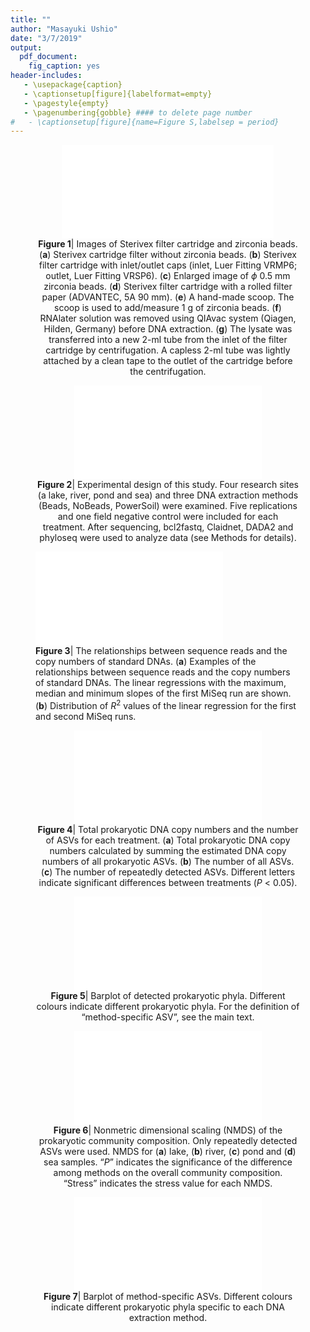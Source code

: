 ```yaml
---
title: ""
author: "Masayuki Ushio"
date: "3/7/2019"
output:
  pdf_document:
    fig_caption: yes
header-includes:
   - \usepackage{caption}
   - \captionsetup[figure]{labelformat=empty}
   - \pagestyle{empty}
   - \pagenumbering{gobble} #### to delete page number
#   - \captionsetup[figure]{name=Figure S,labelsep = period}
---
```


<center>

![
**Figure 1**| Images of Sterivex\texttrademark\ filter cartridge and zirconia beads. (**a**) Sterivex cartridge filter without zirconia beads. (**b**) Sterivex filter cartridge with inlet/outlet caps (inlet, Luer Fitting VRMP6; outlet, Luer Fitting VRSP6). (**c**) Enlarged image of $\phi$ 0.5 mm zirconia beads. (**d**) Sterivex\texttrademark\ filter cartridge with a rolled filter paper (ADVANTEC, 5A 90 mm). (**e**) A hand-made scoop. The scoop is used to add/measure 1 g of zirconia beads. (**f**) RNAlater solution was removed using QIAvac system (Qiagen, Hilden, Germany) before DNA extraction. (**g**) The lysate was transferred into a new 2-ml tube from the inlet of the filter cartridge by centrifugation. A capless 2-ml tube was lightly attached by a clean tape to the outlet of the cartridge before the centrifugation.
](../0_RawFigs/RefmtFigs/Fig_BeadsPic.pdf){width=80%}

</center>

<center>

![
**Figure 2**| Experimental design of this study. Four research sites (a lake, river, pond and sea) and three DNA extraction methods (Beads, NoBeads, PowerSoil) were examined. Five replications and one field negative control were included for each treatment. After sequencing, bcl2fastq, Claidnet, DADA2 and phyloseq were used to analyze data (see Methods for details).
](../0_RawFigs/RefmtFigs/Fig_illustration.pdf)

</center>

\clearpage

![
**Figure 3**| The relationships between sequence reads and the copy numbers of standard DNAs. (**a**) Examples of the relationships between sequence reads and the copy numbers of standard DNAs. The linear regressions with the maximum, median and minimum slopes of the first MiSeq run are shown. (**b**) Distribution of $R^2$ values of the linear regression for the first and second MiSeq runs.
](../0_RawFigs/RefmtFigs/Fig_STD.pdf)



<center>

![
**Figure 4**| Total prokaryotic DNA copy numbers and the number of ASVs for each treatment. (**a**) Total prokaryotic DNA copy numbers calculated by summing the estimated DNA copy numbers of all prokaryotic ASVs. (**b**) The number of all ASVs. (**c**) The number of repeatedly detected ASVs. Different letters indicate significant differences between treatments (*P* < 0.05).
](../0_RawFigs/RefmtFigs/Fig_Div.pdf)

</center>


<center>

![
**Figure 5**| Barplot of detected prokaryotic phyla. Different colours indicate different prokaryotic phyla. For the definition of “method-specific ASV”, see the main text.
](../0_RawFigs/RefmtFigs/Fig_Bar.pdf)

</center>

<center>

![
**Figure 6**| Nonmetric dimensional scaling (NMDS) of the prokaryotic community composition. Only repeatedly detected ASVs were used. NMDS for (**a**) lake, (**b**) river, (**c**) pond and (**d**) sea samples. “*P*” indicates the significance of the difference among methods on the overall community composition. “Stress” indicates the stress value for each NMDS.
](../0_RawFigs/RefmtFigs/Fig_NMDS1.pdf)

</center>

<center>

![
**Figure 7**| Barplot of method-specific ASVs. Different colours indicate different prokaryotic phyla specific to each DNA extraction method.
](../0_RawFigs/RefmtFigs/Fig_Rare.pdf)

</center>
